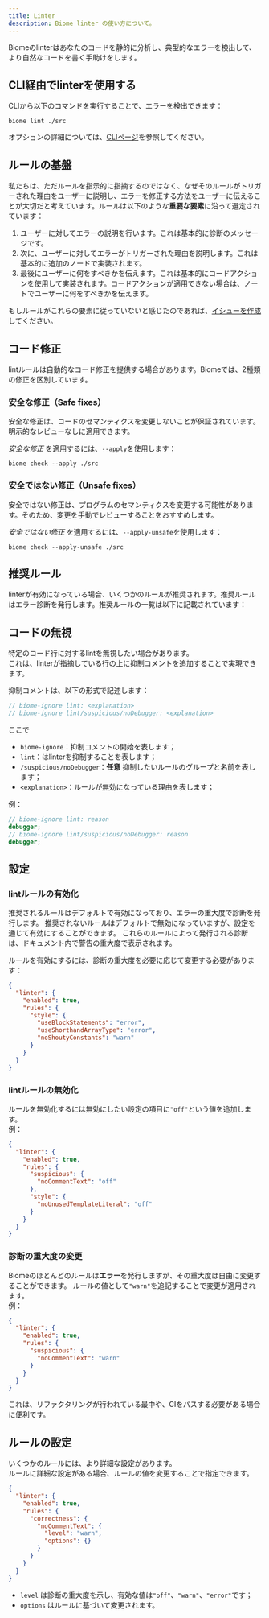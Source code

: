 ```yaml
---
title: Linter
description: Biome linter の使い方について。
---
```



Biomeのlinterはあなたのコードを静的に分析し、典型的なエラーを検出して、より自然なコードを書く手助けをします。  

<NumberOfRules />

## CLI経由でlinterを使用する

CLIから以下のコマンドを実行することで、エラーを検出できます：  

```shell
biome lint ./src
```

オプションの詳細については、[CLIページ](/reference/cli#biome-lint)を参照してください。 

## ルールの基盤

私たちは、ただルールを指示的に指摘するのではなく、なぜそのルールがトリガーされた理由をユーザーに説明し、エラーを修正する方法をユーザーに伝えることが大切だと考えています。ルールは以下のような**重要な要素**に沿って選定されています：

1. ユーザーに対してエラーの説明を行います。これは基本的に診断のメッセージです。
2. 次に、ユーザーに対してエラーがトリガーされた理由を説明します。これは基本的に追加のノードで実装されます。
3. 最後にユーザーに何をすべきかを伝えます。これは基本的にコードアクションを使用して実装されます。コードアクションが適用できない場合は、ノートでユーザーに何をすべきかを伝えます。

もしルールがこれらの要素に従っていないと感じたのであれば、[イシューを作成](https://github.com/biomejs/biome/issues/new?assignees=&labels=S-To+triage&projects=&template=01_bug.yml&title=%F0%9F%90%9B+%3CTITLE%3E)してください。

## コード修正

lintルールは自動的なコード修正を提供する場合があります。Biomeでは、2種類の修正を区別しています。

### 安全な修正（Safe fixes）  

安全な修正は、コードのセマンティクスを変更しないことが保証されています。明示的なレビューなしに適用できます。

_安全な修正_ を適用するには、`--apply`を使用します：

```shell
biome check --apply ./src
```

### 安全ではない修正（Unsafe fixes）  

安全ではない修正は、プログラムのセマンティクスを変更する可能性があります。そのため、変更を手動でレビューすることをおすすめします。 

_安全ではない修正_ を適用するには、`--apply-unsafe`を使用します：

```shell
biome check --apply-unsafe ./src
```


## 推奨ルール

linterが有効になっている場合、いくつかのルールが推奨されます。推奨ルールはエラー診断を発行します。推奨ルールの一覧は以下に記載されています：

<RecommendedRules />


## コードの無視

特定のコード行に対するlintを無視したい場合があります。  
これは、linterが指摘している行の上に抑制コメントを追加することで実現できます。 

抑制コメントは、以下の形式で記述します： 

```js
// biome-ignore lint: <explanation>
// biome-ignore lint/suspicious/noDebugger: <explanation>
```

ここで

- `biome-ignore`：抑制コメントの開始を表します；  
- `lint`：はlinterを抑制することを表します；  
- `/suspicious/noDebugger`：**任意** 抑制したいルールのグループと名前を表します；  
- `<explanation>`：ルールが無効になっている理由を表します；  

例：

```ts
// biome-ignore lint: reason
debugger;
// biome-ignore lint/suspicious/noDebugger: reason
debugger;
```


## 設定

### lintルールの有効化

推奨されるルールはデフォルトで有効になっており、エラーの重大度で診断を発行します。
推奨されないルールはデフォルトで無効になっていますが、設定を通じて有効にすることができます。
これらのルールによって発行される診断は、ドキュメント内で警告の重大度で表示されます。

ルールを有効にするには、診断の重大度を必要に応じて変更する必要があります：

```json
{
  "linter": {
    "enabled": true,
    "rules": {
      "style": {
        "useBlockStatements": "error",
        "useShorthandArrayType": "error",
        "noShoutyConstants": "warn"
      }
    }
  }
}
```

### lintルールの無効化

ルールを無効化するには無効にしたい設定の項目に`"off"`という値を追加します。  
例：  

```json
{
  "linter": {
    "enabled": true,
    "rules": {
      "suspicious": {
        "noCommentText": "off"
      },
      "style": {
        "noUnusedTemplateLiteral": "off"
      }
    }
  }
}
```

### 診断の重大度の変更

Biomeのほとんどのルールは**エラー**を発行しますが、その重大度は自由に変更することができます。
ルールの値として`"warn"`を追記することで変更が適用されます。  
例： 

```json
{
  "linter": {
    "enabled": true,
    "rules": {
      "suspicious": {
        "noCommentText": "warn"
      }
    }
  }
}
```

これは、リファクタリングが行われている最中や、CIをパスする必要がある場合に便利です。

## ルールの設定

いくつかのルールには、より詳細な設定があります。  
ルールに詳細な設定がある場合、ルールの値を変更することで指定できます。 

```json
{
  "linter": {
    "enabled": true,
    "rules": {
      "correctness": {
        "noCommentText": {
          "level": "warn",
          "options": {}
        }
      }
    }
  }
}
```

- `level` は診断の重大度を示し、有効な値は`"off"`、`"warn"`、`"error"`です；
- `options` はルールに基づいて変更されます。
